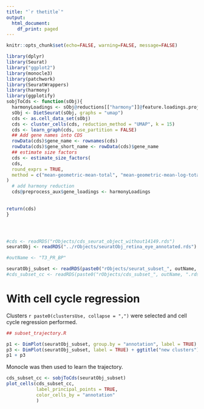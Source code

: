 ```yaml
---
title: "`r thetitle`"
output:
  html_document:
    df_print: paged
---
```


```r
knitr::opts_chunk$set(echo=FALSE, warning=FALSE, message=FALSE)
```

```r
library(dplyr)
library(Seurat)
library("ggplot2")
library(monocle3)
library(patchwork)
library(SeuratWrappers)
library(harmony)
library(ggplotify)
sobjToCds <- function(sObj){
  harmonyLoadings <- sObj@reductions[["harmony"]]@feature.loadings.projected
  sObj <- DietSeurat(sObj, graphs = "umap")
  cds <- as.cell_data_set(sObj)
  cds <- cluster_cells(cds, reduction_method = "UMAP", k = 15)
  cds <- learn_graph(cds, use_partition = FALSE)
  ## Add gene names into CDS
  rowData(cds)$gene_name <- rownames(cds)
  rowData(cds)$gene_short_name <- rowData(cds)$gene_name
  ## estimate size factors
  cds <- estimate_size_factors(
  cds,
  round_exprs = TRUE,
  method = c("mean-geometric-mean-total", "mean-geometric-mean-log-total")
)
  # add harmony reduction
  cds@preprocess_aux$gene_loadings <- harmonyLoadings
  
  
return(cds)
}




#cds <- readRDS("rObjects/cds_seurat_object_without14149.rds")
seuratObj <- readRDS("../rObjects/seuratObj_retina_eye_annotated.rds")

#outName <- "T3_PR_BP"

seuratObj_subset <- readRDS(paste0("rObjects/seurat_subset_", outName, ".rds"))
#cds_subset_cc <- readRDS(paste0("rObjects/cds_subset_", outName, ".rds"))
```



# With cell cycle regression

Clusters `r paste0(clustersUse, collapse = ",")` were selected and cell cycle regression performed.

```r
## subset_trajectory.R
```

```r

p1 <- DimPlot(seuratObj_subset, group.by = "annotation", label = TRUE) + ggtitle("original annotation")
p3 <- DimPlot(seuratObj_subset, label = TRUE) + ggtitle("new clusters")
p1 + p3
```


Monocle was then used to learn the trajectory.

```r
cds_subset_cc <- sobjToCds(seuratObj_subset)
plot_cells(cds_subset_cc, 
           label_principal_points = TRUE, 
           color_cells_by = "annotation"
           )
```

